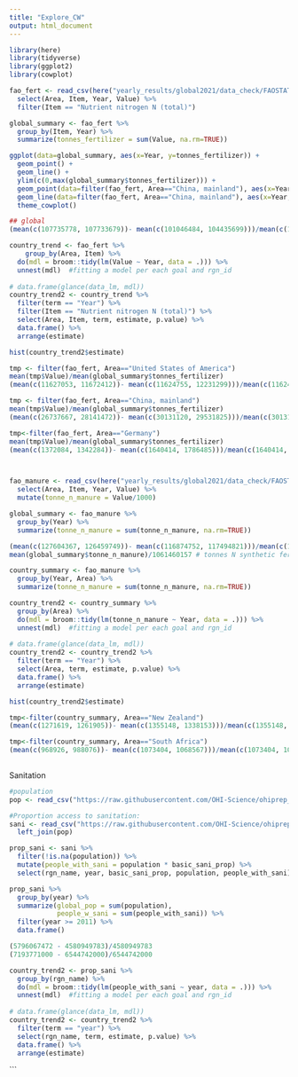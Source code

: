 ```yaml
---
title: "Explore_CW"
output: html_document
---
```


```r
library(here)
library(tidyverse)
library(ggplot2)
library(cowplot)
```

```r

fao_fert <- read_csv(here("yearly_results/global2021/data_check/FAOSTAT_data_fertilizer_inputs_11-18-2021.csv")) %>%
  select(Area, Item, Year, Value) %>%
  filter(Item == "Nutrient nitrogen N (total)")

global_summary <- fao_fert %>%
  group_by(Item, Year) %>%
  summarize(tonnes_fertilizer = sum(Value, na.rm=TRUE))

ggplot(data=global_summary, aes(x=Year, y=tonnes_fertilizer)) +
  geom_point() +
  geom_line() +
  ylim(c(0,max(global_summary$tonnes_fertilizer))) +
  geom_point(data=filter(fao_fert, Area=="China, mainland"), aes(x=Year, y=Value)) +  
  geom_line(data=filter(fao_fert, Area=="China, mainland"), aes(x=Year, y=Value)) +
  theme_cowplot()

## global
(mean(c(107735778, 107733679))- mean(c(101046484, 104435699)))/mean(c(101046484, 104435699))

country_trend <- fao_fert %>%
    group_by(Area, Item) %>%
  do(mdl = broom::tidy(lm(Value ~ Year, data = .))) %>%
  unnest(mdl)  #fitting a model per each goal and rgn_id
  
# data.frame(glance(data_lm, mdl))
country_trend2 <- country_trend %>%
  filter(term == "Year") %>%
  filter(Item == "Nutrient nitrogen N (total)") %>%
  select(Area, Item, term, estimate, p.value) %>%
  data.frame() %>%
  arrange(estimate)

hist(country_trend2$estimate)

tmp <- filter(fao_fert, Area=="United States of America")  
mean(tmp$Value)/mean(global_summary$tonnes_fertilizer)
(mean(c(11627053, 11672412))- mean(c(11624755, 12231299)))/mean(c(11624755, 12231299))

tmp <- filter(fao_fert, Area=="China, mainland")  
mean(tmp$Value)/mean(global_summary$tonnes_fertilizer)
(mean(c(26737667, 28141472))- mean(c(30131120, 29531825)))/mean(c(30131120, 29531825))

tmp<-filter(fao_fert, Area=="Germany")  
mean(tmp$Value)/mean(global_summary$tonnes_fertilizer)
(mean(c(1372084, 1342284))- mean(c(1640414, 1786485)))/mean(c(1640414, 1786485))



fao_manure <- read_csv(here("yearly_results/global2021/data_check/FAOSTAT_data_manure_N_11-18-2021.csv")) %>%
  select(Area, Item, Year, Value) %>%
  mutate(tonne_n_manure = Value/1000)

global_summary <- fao_manure %>%
  group_by(Year) %>%
  summarize(tonne_n_manure = sum(tonne_n_manure, na.rm=TRUE))

(mean(c(127604367, 126459749))- mean(c(116874752, 117494821)))/mean(c(116874752, 117494821))
mean(global_summary$tonne_n_manure)/1061460157 # tonnes N synthetic fertilizer

country_summary <- fao_manure %>%
  group_by(Year, Area) %>%
  summarize(tonne_n_manure = sum(tonne_n_manure, na.rm=TRUE)) 

country_trend2 <- country_summary %>%
  group_by(Area) %>%
  do(mdl = broom::tidy(lm(tonne_n_manure ~ Year, data = .))) %>%
  unnest(mdl)  #fitting a model per each goal and rgn_id
  
# data.frame(glance(data_lm, mdl))
country_trend2 <- country_trend2 %>%
  filter(term == "Year") %>%
  select(Area, term, estimate, p.value) %>%
  data.frame() %>%
  arrange(estimate)

hist(country_trend2$estimate)

tmp<-filter(country_summary, Area=="New Zealand")  
(mean(c(1271619, 1261905))- mean(c(1355148, 1338153)))/mean(c(1355148, 1338153))

tmp<-filter(country_summary, Area=="South Africa")  
(mean(c(968926, 988076))- mean(c(1073404, 1068567)))/mean(c(1073404, 1068567))
  
```

Sanitation

```r
#population
pop <- read_csv("https://raw.githubusercontent.com/OHI-Science/ohiprep_v2021/gh-pages/globalprep/mar_prs_population/v2021/output/UN_population.csv")

#Proportion access to sanitation:
sani <- read_csv("https://raw.githubusercontent.com/OHI-Science/ohiprep_v2021/gh-pages/globalprep/prs_cw_pathogen/v2021/intermediate/sani_complete.csv") %>%
  left_join(pop)

prop_sani <- sani %>%
  filter(!is.na(population)) %>%
  mutate(people_with_sani = population * basic_sani_prop) %>%
  select(rgn_name, year, basic_sani_prop, population, people_with_sani)

prop_sani %>%
  group_by(year) %>%
  summarize(global_pop = sum(population),
            people_w_sani = sum(people_with_sani)) %>%
  filter(year >= 2011) %>%
  data.frame()

(5796067472 - 4580949783)/4580949783
(7193771000 - 6544742000)/6544742000

country_trend2 <- prop_sani %>%
  group_by(rgn_name) %>%
  do(mdl = broom::tidy(lm(people_with_sani ~ year, data = .))) %>%
  unnest(mdl)  #fitting a model per each goal and rgn_id
  
# data.frame(glance(data_lm, mdl))
country_trend2 <- country_trend2 %>%
  filter(term == "year") %>%
  select(rgn_name, term, estimate, p.value) %>%
  data.frame() %>%
  arrange(estimate)


```

```